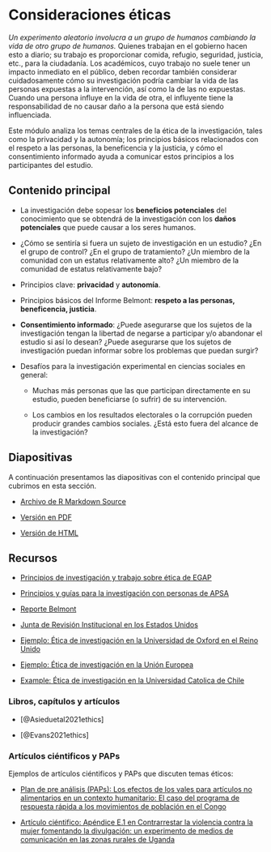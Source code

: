 # Consideraciones éticas {.tabset}

*Un experimento aleatorio involucra a un grupo de humanos cambiando la vida de otro grupo de humanos.* Quienes trabajan en el gobierno hacen esto a diario; su trabajo es proporcionar comida, refugio, seguridad, justicia, etc., para la ciudadanía. Los académicos, cuyo trabajo no suele tener un impacto inmediato en el público, deben recordar también considerar cuidadosamente cómo su investigación podría cambiar la vida de las personas expuestas a la intervención, así como la de las no expuestas. Cuando una persona influye en la vida de otra, el influyente tiene la responsabilidad de no causar daño a la persona que está siendo influenciada.

Este módulo analiza los temas centrales de la ética de la investigación, tales como la privacidad y la autonomía; los principios básicos relacionados con el respeto a las personas, la beneficencia y la justicia, y cómo el consentimiento informado ayuda a comunicar estos principios a los participantes del estudio.


## Contenido principal

 - La investigación debe sopesar los **beneficios potenciales** del conocimiento que se obtendrá de la investigación con los **daños potenciales** que puede causar a los seres humanos.
   
 - ¿Cómo se sentiría si fuera un sujeto de investigación en un estudio? ¿En el grupo de control? ¿En el grupo de tratamiento? ¿Un miembro de la comunidad con un estatus relativamente alto? ¿Un miembro de la comunidad de estatus relativamente bajo?

 - Principios clave: **privacidad** y **autonomía**.

 - Principios básicos del Informe Belmont: **respeto a las personas, beneficencia, justicia**.

 - **Consentimiento informado**: ¿Puede asegurarse que los sujetos de la investigación tengan la libertad de negarse a participar y/o abandonar el estudio si así lo desean? ¿Puede asegurarse que los sujetos de investigación puedan informar sobre los problemas que puedan surgir?

 - Desafíos para la investigación experimental en ciencias sociales en general:

    - Muchas más personas que las que participan directamente en su estudio, pueden beneficiarse (o sufrir) de su intervención.

    - Los cambios en los resultados electorales o la corrupción pueden producir grandes cambios sociales. ¿Está esto fuera del alcance de la investigación?
    
## Diapositivas

A continuación presentamos las diapositivas con el contenido principal que cubrimos en esta sección.



 - [Archivo de R Markdown Source](https://egap.github.io/learningdays-resources/Slides/ethics-slides.Rmd)

 - [Versión en PDF](https://egap.github.io/learningdays-resources/Slides/ethics-slides.pdf)

 - [Versión de HTML](https://egap.github.io/learningdays-resources/Slides/ethics-slides.html)

## Recursos

- [Principios de investigación y trabajo sobre ética de EGAP ](https://egap.org/ethics/)

- [Principios y guías para la investigación con personas de APSA](https://connect.apsanet.org/hsr/principles-and-guidance/)

- [Reporte Belmont](https://www.hhs.gov/ohrp/regulations-and-policy/belmont-report/index.html)

- [Junta de Revisión Institucional en los Estados Unidos](https://www.youtube.com/watch?v=U8fme1boEbE)

- [Ejemplo: Ética de investigación en la  Universidad de Oxford en el Reino Unido ](https://researchsupport.admin.ox.ac.uk/governance/ethics)

- [Ejemplo: Ética de investigación en la Unión Europea](https://ec.europa.eu/research/participants/data/ref/fp7/89888/ethics-for-researchers_en.pdf)

- [Example: Ética de investigación en la Universidad Catolica de Chile](http://eticayseguridad.uc.cl/)

### Libros, capítulos y artículos

- [@Asieduetal2021ethics]

- [@Evans2021ethics] <!--[pdf](https://www.cgdev.org/sites/default/files/WP565-Evans-Ethical-issues-and-RCTs.pdf) -->

### Artículos ciéntificos y PAPs

Ejemplos de artículos ciéntificos y PAPs que discuten temas éticos:

- [Plan de pre análisis (PAPs): Los efectos de los vales para artículos no alimentarios en un contexto humanitario: El caso del programa de respuesta rápida a los movimientos de población en el Congo](https://osf.io/eutx7/)

- [Artículo ciéntifico: Apéndice E.1 en Contrarrestar la violencia contra la mujer fomentando la divulgación: un experimento de medios de comunicación en las zonas rurales de Uganda](http://jasper-cooper.com/papers/Green_et_al.pdf)
